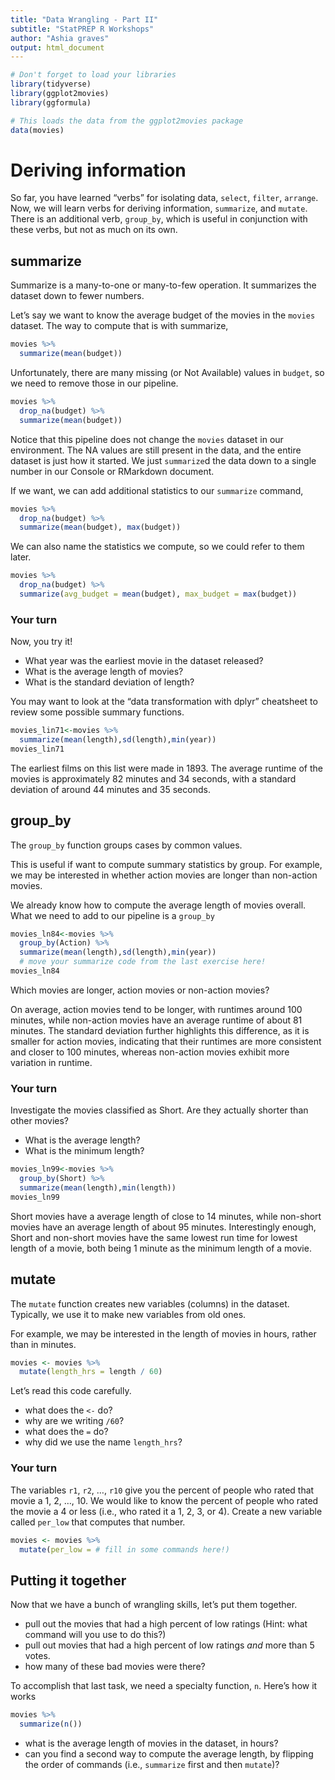 ```yaml
---
title: "Data Wrangling - Part II"
subtitle: "StatPREP R Workshops"
author: "Ashia graves"
output: html_document
---
```


```r
# Don't forget to load your libraries
library(tidyverse)
library(ggplot2movies)
library(ggformula)
```

```r
# This loads the data from the ggplot2movies package
data(movies)
```

# Deriving information

So far, you have learned "verbs" for isolating data, `select`, `filter`, `arrange`. Now, we will learn verbs for deriving information, `summarize`, and `mutate`. There is an additional verb, `group_by`, which is useful in conjunction with these verbs, but not as much on its own.

## summarize

Summarize is a many-to-one or many-to-few operation. It summarizes the dataset down to fewer numbers.

Let's say we want to know the average budget of the movies in the `movies` dataset. The way to compute that is with summarize,

```r
movies %>%
  summarize(mean(budget))
```

Unfortunately, there are many missing (or Not Available) values in `budget`, so we need to remove those in our pipeline.

```r
movies %>%
  drop_na(budget) %>%
  summarize(mean(budget))
```

Notice that this pipeline does not change the `movies` dataset in our environment. The NA values are still present in the data, and the entire dataset is just how it started. We just `summarize`d the data down to a single number in our Console or RMarkdown document.

If we want, we can add additional statistics to our `summarize` command,

```r
movies %>%
  drop_na(budget) %>%
  summarize(mean(budget), max(budget))
```

We can also name the statistics we compute, so we could refer to them later.

```r
movies %>%
  drop_na(budget) %>%
  summarize(avg_budget = mean(budget), max_budget = max(budget))
```

### Your turn

Now, you try it!

-   What year was the earliest movie in the dataset released?
-   What is the average length of movies?
-   What is the standard deviation of length?

You may want to look at the "data transformation with dplyr" cheatsheet to review some possible summary functions.

```r
movies_lin71<-movies %>%
  summarize(mean(length),sd(length),min(year))
movies_lin71
```

The earliest films on this list were made in 1893. The average runtime of the movies is approximately 82 minutes and 34 seconds, with a standard deviation of around 44 minutes and 35 seconds.



## group_by

The `group_by` function groups cases by common values.

This is useful if want to compute summary statistics by group. For example, we may be interested in whether action movies are longer than non-action movies.

We already know how to compute the average length of movies overall. What we need to add to our pipeline is a `group_by`



```r
movies_ln84<-movies %>%
  group_by(Action) %>%
  summarize(mean(length),sd(length),min(year))
  # move your summarize code from the last exercise here!
movies_ln84
```

Which movies are longer, action movies or non-action movies?

On average, action movies tend to be longer, with runtimes around 100 minutes, while non-action movies have an average runtime of about 81 minutes. The standard deviation further highlights this difference, as it is smaller for action movies, indicating that their runtimes are more consistent and closer to 100 minutes, whereas non-action movies exhibit more variation in runtime.

### Your turn

Investigate the movies classified as Short. Are they actually shorter than other movies?

-   What is the average length?
-   What is the minimum length?


```r
movies_ln99<-movies %>%
  group_by(Short) %>%
  summarize(mean(length),min(length))
movies_ln99
```
Short movies have a average length of close to 14 minutes, while non-short movies have an average length of about 95 minutes. Interestingly enough, Short and non-short movies have the same lowest run time for lowest length of a movie, both being 1 minute as the minimum length of a movie.


## mutate

The `mutate` function creates new variables (columns) in the dataset. Typically, we use it to make new variables from old ones.

For example, we may be interested in the length of movies in hours, rather than in minutes.

```r
movies <- movies %>%
  mutate(length_hrs = length / 60)
```

Let's read this code carefully.

-   what does the `<-` do?
-   why are we writing `/60`?
-   what does the `=` do?
-   why did we use the name `length_hrs`?

### Your turn

The variables `r1`, `r2`, ..., `r10` give you the percent of people who rated that movie a 1, 2, ..., 10. We would like to know the percent of people who rated the movie a 4 or less (i.e., who rated it a 1, 2, 3, or 4). Create a new variable called `per_low` that computes that number.

```r
movies <- movies %>%
  mutate(per_low = # fill in some commands here!)
```

## Putting it together

Now that we have a bunch of wrangling skills, let's put them together.

-   pull out the movies that had a high percent of low ratings (Hint: what command will you use to do this?)
-   pull out movies that had a high percent of low ratings *and* more than 5 votes.
-   how many of these bad movies were there?

To accomplish that last task, we need a specialty function, `n`. Here's how it works

```r
movies %>%
  summarize(n())
```

-   what is the average length of movies in the dataset, in hours?
-   can you find a second way to compute the average length, by flipping the order of commands (i.e., `summarize` first and then `mutate`)?
